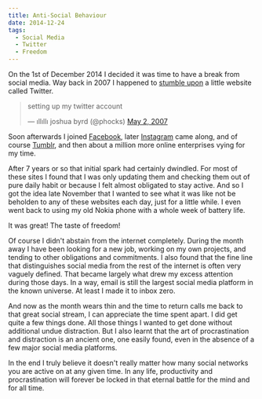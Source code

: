 ```yaml
---
title: Anti-Social Behaviour
date: 2014-12-24
tags:
  - Social Media
  - Twitter
  - Freedom
---
```


On the 1st of December 2014 I decided it was time to have a break from social media. Way back in 2007 I happened to [stumble upon](http://phocks.stumbleupon.com/) a little website called Twitter. 

<blockquote class="twitter-tweet" lang="en"><p>setting up my twitter account</p>&mdash; ıllıllı joshua byrd (@phocks) <a href="https://twitter.com/phocks/status/46733802">May 2, 2007</a></blockquote>
<script async src="//platform.twitter.com/widgets.js" charset="utf-8"></script>

Soon afterwards I joined [Facebook](http://www.facebook.com/phocks), later [Instagram](http://www.instagram.com/phocks) came along, and of course [Tumblr](http://phocks.tumblr.com), and then about a million more online enterprises vying for my time. 

After 7 years or so that initial spark had certainly dwindled. For most of these sites I found that I was only updating them and checking them out of pure daily habit or because I felt almost obligated to stay active. And so I got the idea late November that I wanted to see what it was like not be beholden to any of these websites each day, just for a little while. I even went back to using my old Nokia phone with a whole week of battery life.

It was great! The taste of freedom!

Of course I didn't abstain from the internet completely. During the month away I have been looking for a new job, working on my own projects, and tending to other obligations and commitments. I also found that the fine line that distinguishes social media from the rest of the internet is often very vaguely defined. That became largely what drew my excess attention during those days. In a way, email is still the largest social media platform in the known universe. At least I made it to inbox zero. 

And now as the month wears thin and the time to return calls me back to that great social stream, I can appreciate the time spent apart. I did get quite a few things done. All those things I wanted to get done without additional undue distraction. But I also learnt that the art of procrastination and distraction is an ancient one, one easily found, even in the absence of a few major social media platforms.

In the end I truly believe it doesn't really matter how many social networks you are active on at any given time. In any life, productivity and procrastination will forever be locked in that eternal battle for the mind and for all time.
